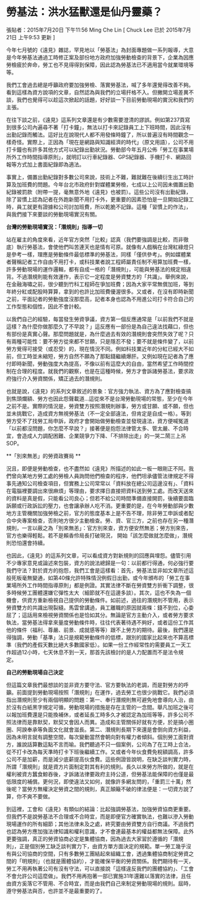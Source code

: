 # 勞基法：洪水猛獸還是仙丹靈藥？

張貼者：2015年7月20日 下午11:56 Ming Che Lin  [ Chuck Lee 已於 2015年7月21日 上午9:53 更新 ]

今年七月號的《遠見》雜誌，罕見地以「勞基法」為封面專題做一系列報導，大意是今年勞基法通過工時修正案及部份地方政府加強勞動檢查的背景下，企業為因應勞檢疲於奔命，勞工也不見得得到保障，因此認為勞基法已不適用當今就業環境等等。  

我們工會過去總是呼籲政府要加強勞檢、落實勞基法，喊了多年還覺得改善不夠。看到這樣為資方說項的文章，自然認為與我們的立場扞格不入。但撇開立場差異不談，我們也覺得可以趁這次掀起的話題，好好談一下目前勞動現場的實況和我們的主張。  

在往下談之前，《遠見》這系列文章還是有少數需要澄清的謬誤。例如第237頁寫到很多公司內遍尋不著「打卡鐘」，無法以打卡來記錄員工上下班時間，因此沒有出勤記錄而觸法。這好比在說現代人都不用發條時鐘了，所以普遍沒有時間觀念一樣奇怪。實際上，正因為「現在是網路與知識經濟的時代」（原文用語），公司不用打卡鐘也有許多其他方式可以紀錄出勤狀況。勞動部今年五月公佈「勞工在事業場所外工作時間指導原則」，就明訂以行車紀錄器、GPS紀錄器、手機打卡、網路回報等方式加上書面紀錄即為適法。  

事實上，備置出勤紀錄對多數公司來說，技術上不難，難就難在後續衍生出工時計算及加班費的問題。今年台北市政府針對媒體業勞檢，七成以上公司因未備置出勤紀錄被罰款（附帶一提，毫無意外地《遠見》也被罰）。這些公司沒有出勤紀錄，除了習慣上認為記者在外跑新聞不用打卡外，更重要的因素恐怕是一旦開始記錄工時，員工就更有證據和公司討加班費，所以乾脆不記錄。這種「習慣上的作法」，與我們接下來要談的勞動現場實況有關。  

**台灣的勞動現場實況：「潛規則」指導一切**  

站在雇主的角度來看，近年官方突然「比較」認真（我們要強調是比較，而非徹底）執行勞基法，會使他們叫苦連天也是情有可原。就像有人戲稱在台灣紅綠燈只是參考一樣，理應是勞動條件最低標準的勞基法，同樣「僅供參考」。例如媒體業者聲稱記者工作自由不用打卡，或科技業者說工程師屬責任制不用算加班費一樣，許多勞動現場的運作邏輯，都有自成一格的「潛規則」，可能與勞基法的規定相違背。不過潛規則能有效運作，表示它一定程度是勞資雙方的「共識」。舉例來說，在金融海嘯之前，很少聽到竹科工程師在爭加班費；因為大家平常無償加班，等到年終分紅或配股時算算，拿到的也許比加班費優渥很多。又或者，在沒有即時新聞之前，平面記者的勞動強度沒那麼高，記者本身也認為不用進公司打卡符合自己的工作型態和個性，因此不會計較。  

以我們自己的經驗，每當發生勞資爭議，資方第一個反應通常是「以前我們不就是這樣？為什麼你做那麼久了不早說？」這反應有一部份是為自己違法找藉口，但也有部份是真實心聲。那麼問題就是，為什麼過去有效的潛規則會突然失效了呢？只有兩種可能性：要不勞方從來都不甘願，只是隱忍不發；要不就是條件變了，以前勞方覺得可接受（或忍受）的，現在情況不同。例如科技業近年的分紅已經大不如前，但工時並未縮短，勞方自然不願為了那點錢繼續爆肝。又例如現在記者為了應付即時新聞，勞動強度大為提高，不像以前有這麼大的自由，當然希望工作時間控制在合理的程度。就我們的觀察，也是在這種時候，勞方才會訴諸勞基法，要求政府強行介入勞資關係，矯正過去的潛規則。  

也就是說，《遠見》的系列文章敘述的景象：官方強力執法、資方為了應對檢查搞到焦頭爛額、勞方也因此怨聲載道…這從來不是台灣勞動現場的常態，至少在今年之前不是。實際的情況是，勞資雙方按照潛規則辦事，勞方或甘願、或不願，但也並未挑戰它，造成資方無視勞基法（不一定全部違法，但肯定是自成一格）。等到勞方受不了找勞工局申訴，政府才會開始做勞動檢查並發現違法，資方便喊冤道「以前都沒問題，你怎麼不早說？」接著便是抱怨法律管太多、管太嚴、不合時宜，會造成人力調配困難、企業競爭力下降、「不排除出走」的一哭二鬧三上吊SOP。 

**「別來無恙」的勞資政賽局 ** 

況且，即便是勞動檢查，也不盡然如《遠見》所描述的如此一板一眼剛正不阿。我們曾向某地方勞工處的勞檢人員詢問他們檢查的程序，他們坦承儘管法律規定不得事先通知公司檢查項目，但實務上公司常常以「資料放在總公司這邊沒有」、「資料在電腦裡要調出來很麻煩」等理由，要求擇日直接把資料送到勞工處。而改天送來的資料是真是假，只能看公司良心；但若不給公司時間準備直接開罰，後續要面臨訴願或行政訴訟的壓力，也會讓承辦人吃不消。更重要的是，在今年勞動部與少數地方主管機關加強勞檢之前，官方的態度基本上是不告不理，除非勞工申訴或者配合中央專案檢查，否則地方很少主動檢查。勞、資、官三方，之前也存在另一種潛規則，一言以蔽之為「別來無恙」：官方別來查，資方便安然無恙；勞方別來告，官方也樂得輕鬆。若不是賴香伶局長打破現況， 開始「該怎麼做就怎麼做」，潛規則恐怕還會持續。  

也因此，《遠見》的這系列文章，可以看成資方對新規則的回應與埋怨。儘管引用不少專家意見或論述來包裝，資方的說法總歸是一句：以前都行得通，何必強行要我們守法？對於資方的抱怨，我們工會是這樣看：首先，勞基法並非如文章所述這般死板毫無變通，如第40條允許特殊情況例假日出勤，或今年頒布的「勞工在事業場所外工作時間指導原則」都是例證。其實法律不斷在勞資雙方折衝下調整，很多時候勞工團體還嫌它彈性太大（細節就不在這邊多談）。其次，這也不失為一個機會，供資方重新檢視自己提供的勞動條件。如前述，過往的潛規則不管用，表示勞資雙方的共識出現裂縫。馬雲曾講過，員工離職的原因就兩條：錢不到位，心委屈了；這話用來檢視勞資關係也是恰如其分。無論是官方主動介入，或者勞方要求執法，當勞基法得拿來量度勞動條件時，往往代表著待遇不夠好，或者這份工作其他的條件（福利、尊嚴、前景、成就感等等）跟不上勞方的期待。最後，我們還是得強調，勞動「基準」法只是規範勞動條件的低標，跟別的國家比起來也不算高標準（我們的產假天數比絕大多數國家低）。如果一份工作經常性的需要員工一天工作超過12小時，七天休息不到一天，那首先該檢討的是人力配置而不是法令規定。 

**自己的勞動現場自己決定**  

但這篇文章我們最想談的並非資方要守法、官方要執法的老調，而是對勞方的呼籲。前面提到勞動現場按照「潛規則」在運作，過去勞工也很少挑戰它。我們必須指出潛規則至少有兩個明顯的問題：第一、奉行潛規則無可避免地會導向人治，由於沒有白紙黑字規定可循，勞動現場的措施是存在主管的一念間。舉凡加班之後可以報加班費還是只能換補休，或者延長工時多久才被認定為加班等等，許多公司不照法律而是靠默契，默契又會因人而異。造成和主管關係好就有方便，於是搞小圈圈、阿諛奉承等負面文化就會滋長。第二、潛規則長期下來還是會倒向資方利益，因為未明言就有調整空間，每次變動當然會朝向對有權力者傾斜。個別勞工面對資方，誰說話算數這點不言而喻。我們聽過不只一個案例，公司為了在工時上合法，從不打卡改為每天準時打卡下班後繼續工作。又或者今年伙食費免稅額調高，許多公司不是加薪，而是減少底薪提高伙食費。這些例證皆說明，在缺乏談判實力時，所謂「潛規則」就是資方片面制定對其有利的規則。長久以來勞方所做的，就是在權利被資方蠶食鯨吞後，才訴諸法律要政府主持公道，但勞基法能保障的也僅是最低限度的補償。更何況，即使違法又如何，就像許多網友問的，「重罰三十萬」然後呢？當勞方無權決定勞資之間的規則，真正顛簸不破的律法便是：一切資方說了算，你不爽不要做。  

到這裡，工會和《遠見》有類似的結論：比起強調勞基法，加強勞資協商更重要。但我們不是說勞基法不合理或不合時宜，而是即便官方確實執法，也難以滲入勞動現場運作的所有細節；其他法律未及之處，終究要由勞資雙方自行商議。不過我們也認為勞方應加強法律知識和權利意識，才不會連最基本的權益都無法保障。此外更要強調，真正的勞資協商必定是集體協商，因為過去大家習於遵循的「潛規則」，正是個別勞工缺乏談判實力下，由資方單方面決定的規範。單一勞工幾乎沒有與公司協商的空間，只有多數勞工團結起來組織工會，透過集體協商制定勞資之間的「明規則」（也就是團體協約），才能確保平衡的勞資關係。我們期待有一天，勞工不用再執著公司有沒有守法，可以直接說「這樣違反我們的團體協約」、「工會不會允許公司這麼做」。我們不用再抱著一部已實施31年還難以落實的法律，且任由資方奚落它不管用、不合時宜，而是由我們自己來制定勞動現場的規則。屆時，遵守勞基法與否，也許並不是最重要的了。